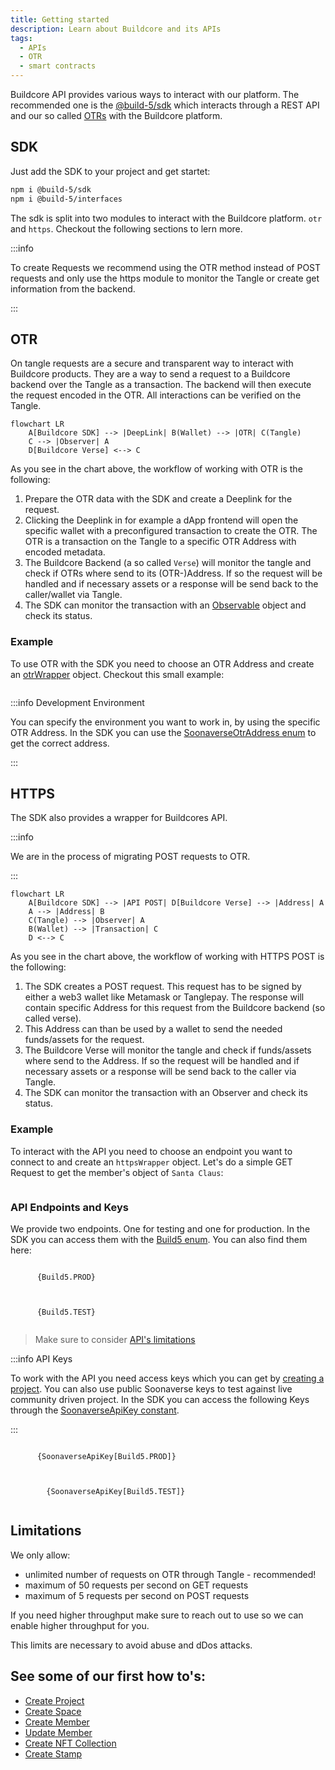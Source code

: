 ```yaml
---
title: Getting started
description: Learn about Buildcore and its APIs
tags:
  - APIs
  - OTR
  - smart contracts
---
```



Buildcore API provides various ways to interact with our platform. The recommended one is the [@build-5/sdk](https://www.npmjs.com/package/@build-5/sdk) which interacts through a REST API and our so called [OTRs](#otr) with the Buildcore platform.

## SDK

Just add the SDK to your project and get startet:

```bash npm2yarn
npm i @build-5/sdk
npm i @build-5/interfaces
```

The sdk is split into two modules to interact with the Buildcore platform. `otr` and `https`. Checkout the following sections to lern more.

:::info 

To create Requests we recommend using the OTR method instead of POST requests and only use the https module to monitor the Tangle or create get information from the backend.

:::

## OTR

On tangle requests are a secure and transparent way to interact with Buildcore products. They are a way to send a request to a Buildcore backend over the Tangle as a transaction. 
The backend will then execute the request encoded in the OTR. All interactions can be verified on the Tangle.

```mermaid
flowchart LR
    A[Buildcore SDK] --> |DeepLink| B(Wallet) --> |OTR| C(Tangle)
    C --> |Observer| A
    D[Buildcore Verse] <--> C
```
As you see in the chart above, the workflow of working with OTR is the following:
1) Prepare the OTR data with the SDK and create a Deeplink for the request.
2) Clicking the Deeplink in for example a dApp frontend will open the specific wallet with a preconfigured transaction to create the OTR. The OTR is a transaction on the Tangle to a specific OTR Address with encoded metadata.
3) The Buildcore Backend (a so called `Verse`) will monitor the tangle and check if OTRs where send to its (OTR-)Address. If so the request will be handled and if necessary assets or a response will be send back to the caller/wallet via Tangle.
4) The SDK can monitor the transaction with an [Observable](./reference-api/classes/Observable.md) object and check its status.

### Example

To use OTR with the SDK you need to choose an OTR Address and create an [otrWrapper](./reference-api/classes/OtrWrapper.md) object. Checkout this small example:
```tsx file=../../packages/sdk/examples/basic_otr.ts
```

:::info Development Environment

You can specify the environment you want to work in, by using the specific OTR Address. In the SDK you can use the [SoonaverseOtrAddress enum](./reference-api/enums/SoonaverseOtrAddress.md) to get the correct address.

:::

## HTTPS

The SDK also provides a wrapper for Buildcores API.

:::info

We are in the process of migrating POST requests to OTR.

:::

```mermaid
flowchart LR
    A[Buildcore SDK] --> |API POST| D[Buildcore Verse] --> |Address| A
    A --> |Address| B
    C(Tangle) --> |Observer| A
    B(Wallet) --> |Transaction| C
    D <--> C
```
As you see in the chart above, the workflow of working with HTTPS POST is the following:
1) The SDK creates a POST request. This request has to be signed by either a web3 wallet like Metamask or Tanglepay. The response will contain specific Address for this request from the Buildcore backend (so called verse).
2) This Address can than be used by a wallet to send the needed funds/assets for the request.
3) The Buildcore Verse will monitor the tangle and check if funds/assets where send to the Address. If so the request will be handled and if necessary assets or a response will be send back to the caller via Tangle.
4) The SDK can monitor the transaction with an Observer and check its status.

### Example

To interact with the API you need to choose an endpoint you want to connect to and create an `httpsWrapper` object.
Let's do a simple GET Request to get the member's object of `Santa Claus`:
```tsx file=../../packages/sdk/examples/basic_https.ts
```

### API Endpoints and Keys

We provide two endpoints. One for testing and one for production.  In the SDK you can access them with the [Build5 enum](./reference-api/enums/Build5.md). You can also find them here:

<Tabs groupId="environment">
  <TabItem value="production" label="Production Endpoint">
    <pre><code>
      {Build5.PROD}
    </code></pre>
  </TabItem>
  <TabItem value="testing" label="Testing Endpoint">
    <pre><code>
      {Build5.TEST}
    </code></pre>
  </TabItem>
</Tabs>

> Make sure to consider [API's limitations](#limitations)

:::info API Keys

To work with the API you need access keys which you can get by [creating a project](./how-to/project/create-project.mdx).
You can also use public Soonaverse keys to test against live community driven project. In the SDK you can access the following Keys through the [SoonaverseApiKey constant](./reference-api/modules#soonaverseapikey).

:::

<Tabs groupId="environment">
  <TabItem value="production" label="Production Key">
    <pre><code>
      {SoonaverseApiKey[Build5.PROD]}
    </code></pre>
  </TabItem>
    <TabItem value="testing" label="Testing Key">
      <pre><code>
        {SoonaverseApiKey[Build5.TEST]}
      </code></pre>
    </TabItem>
</Tabs>

## Limitations

We only allow:

- unlimited number of requests on OTR through Tangle - recommended! 
- maximum of 50 requests per second on GET requests
- maximum of 5 requests per second on POST requests

If you need higher throughput make sure to reach out to use so we can enable higher throughput for you. 

This limits are necessary to avoid abuse and dDos attacks.

## See some of our first how to's:

- [Create Project](how-to/project/create-project)
- [Create Space](how-to/dao-management/space/create-space)
- [Create Member](how-to/dao-management/member/create-member)
- [Update Member](how-to/dao-management/member/update-member)
- [Create NFT Collection](how-to/nft/create-collection)
- [Create Stamp](how-to/stamp/create-stamp)